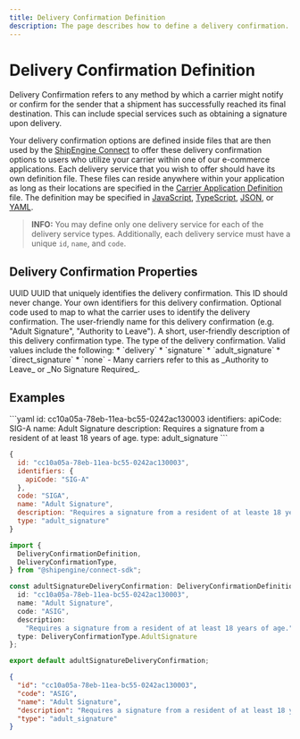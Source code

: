 ```yaml
---
title: Delivery Confirmation Definition
description: The page describes how to define a delivery confirmation.
---
```



Delivery Confirmation Definition
===============================================
Delivery Confirmation refers to any method by which a carrier might notify or confirm for the sender that a shipment has
successfully reached its final destination. This can include special services such as obtaining a signature upon delivery.

Your delivery confirmation options are defined inside files that are then used by the [ShipEngine Connect](./../index.mdx) to offer these
delivery confirmation options to users who utilize your carrier within one of our e-commerce applications. Each delivery service that you wish to offer
should have its own definition file. These files can reside anywhere within your application as long as their locations are specified in the [Carrier Application Definition](./carrier.mdx) file.
 The definition may be specified in [JavaScript](https://developer.mozilla.org/en-US/docs/Web/JavaScript), [TypeScript](https://www.typescriptlang.org/), [JSON](https://developer.mozilla.org/en-US/docs/Web/JavaScript/Reference/Global_Objects/JSON), or
  [YAML](https://en.wikipedia.org/wiki/YAML).


> **INFO:**
> You may define only one delivery service for each of the delivery service types. Additionally, each delivery service must
> have a unique `id`, `name`, and `code`.

Delivery Confirmation Properties
----------------------------------------------
<Reference>

  <Field name="id" required={true}>
    <Type>
      UUID
    </Type>
    <Description>
      UUID that uniquely identifies the delivery confirmation. This ID should never change.
    </Description>
  </Field>

  <Field name="identifiers" type="object" required={false}>
    <Description>
      Your own identifiers for this delivery confirmation.
    </Description>
  </Field>

  <Field name="code" type="string" required={false}>
    <Description>
      Optional code used to map to what the carrier uses to identify the delivery confirmation.
    </Description>
  </Field>

  <Field name="name" type="string" required={true}>
    <Description>
      The user-friendly name for this delivery confirmation (e.g. "Adult Signature", "Authority to Leave").
    </Description>
  </Field>

  <Field name="description" type="string" required={false}>
    <Description>
      A short, user-friendly description of this delivery confirmation type.
    </Description>
  </Field>

  <Field name="type" type="string" required={true}>
    <Description>
      The type of the delivery confirmation. Valid values include the following:
      * `delivery`
      * `signature`
      * `adult_signature`
      * `direct_signature`
      * `none` - Many carriers refer to this as _Authority to Leave_ or _No Signature Required_.
    </Description>
  </Field>

</Reference>



Examples
-----------------------------------------------

<CodeWrapper>
```yaml
id: cc10a05a-78eb-11ea-bc55-0242ac130003
identifiers:
  apiCode: SIG-A
name: Adult Signature
description: Requires a signature from a resident of at least 18 years of age.
type: adult_signature
```

```javascript
{
  id: "cc10a05a-78eb-11ea-bc55-0242ac130003",
  identifiers: {
    apiCode: "SIG-A"
  },
  code: "SIGA",
  name: "Adult Signature",
  description: "Requires a signature from a resident of at leaste 18 years of age."
  type: "adult_signature"
}

```
```typescript
import {
  DeliveryConfirmationDefinition,
  DeliveryConfirmationType,
} from "@shipengine/connect-sdk";

const adultSignatureDeliveryConfirmation: DeliveryConfirmationDefinition = {
  id: "cc10a05a-78eb-11ea-bc55-0242ac130003",
  name: "Adult Signature",
  code: "ASIG",
  description:
    "Requires a signature from a resident of at least 18 years of age.",
  type: DeliveryConfirmationType.AdultSignature
};

export default adultSignatureDeliveryConfirmation;

```
```json
{
  "id": "cc10a05a-78eb-11ea-bc55-0242ac130003",
  "code": "ASIG",
  "name": "Adult Signature",
  "description": "Requires a signature from a resident of at least 18 years of age.",
  "type": "adult_signature"
}
```
</CodeWrapper>
